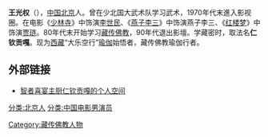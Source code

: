 '''王光权'''（{{bd|1949年|||catIdx=W}}），[[中国|中国]][[北京|北京]]人。曾在少北国大武术队学习武术，1970年代末進入影视圈。在电影《[[少林寺_(电影)|少林寺]]》中饰演[[李世民|李世民]]、《[[燕子李三|燕子李三]]》中饰演燕子李三、《[[红楼梦_(1989年电影)|红楼梦]]》中饰演[[贾琏|贾琏]]。80年代末开始学习[[藏传佛教|藏传佛教]]，90年代退出影壇。学藏密时，取法名'''仁钦贡嘎'''。现为[[西藏|西藏]]“大乐空行”[[瑜伽|瑜伽]]始悟者，藏传佛教瑜伽行者。

==外部链接==

*[https://web.archive.org/web/20160304113106/http://www.bjfjjsl.cn/blog/?uid-22 智者喜宴主厨仁钦贡嘎的个人空间]

{{Buddhism-bio-stub}}

[[分类:北京人|分类:北京人]]
[[Category:藏传佛教人物|Category:藏传佛教人物]]
[[分类:中国电影男演员|分类:中国电影男演员]]